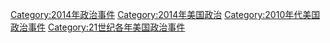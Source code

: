 [[Category:2014年政治事件|Category:2014年政治事件]]
[[Category:2014年美国政治|Category:2014年美国政治]]
[[Category:2010年代美国政治事件|Category:2010年代美国政治事件]]
[[Category:21世纪各年美国政治事件|Category:21世纪各年美国政治事件]]